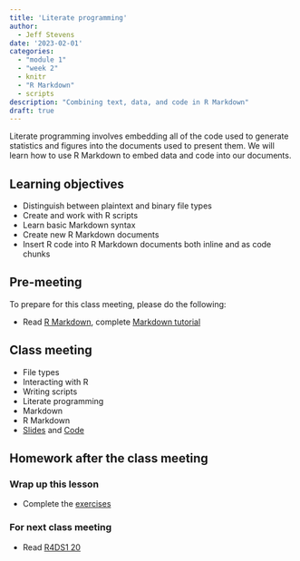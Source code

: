 ```yaml
---
title: 'Literate programming'
author:
  - Jeff Stevens
date: '2023-02-01'
categories: 
  - "module 1"
  - "week 2"
  - knitr
  - "R Markdown"
  - scripts
description: "Combining text, data, and code in R Markdown"
draft: true
---
```


Literate programming involves embedding all of the code used to generate statistics and figures into the documents used to present them. We will learn how to use R Markdown to embed data and code into our documents.

## Learning objectives

* Distinguish between plaintext and binary file types
* Create and work with R scripts
* Learn basic Markdown syntax
* Create new R Markdown documents
* Insert R code into R Markdown documents both inline and as code chunks

## Pre-meeting

To prepare for this class meeting, please do the following:

* Read [R Markdown](https://rmarkdown.rstudio.com/articles_intro.html), complete [Markdown tutorial](https://commonmark.org/help/tutorial/){target='_blank'}

## Class meeting

* File types
* Interacting with R
* Writing scripts
* Literate programming
* Markdown
* R Markdown
* [Slides](../../slides/05_rmarkdown.qmd){target="_blank"} and [Code](../../code/05_rmarkdown.html){target="_blank"}


## Homework after the class meeting
### Wrap up this lesson

* Complete the [exercises](https://jeffreyrstevens.shinyapps.io/dpavir2025_05_rmarkdown/){target='_blank'}

### For next class meeting

* Read [R4DS1 20](https://r4ds.had.co.nz/vectors.html){target='_blank'}

